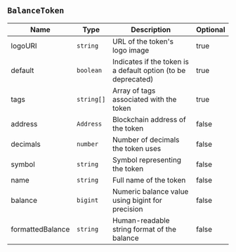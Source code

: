 ## `BalanceToken`

| Name     | Type       | Description                                                      | Optional |
|----------|------------|------------------------------------------------------------------|----------|
| logoURI  | `string`   | URL of the token's logo image                                    | true     |
| default  | `boolean`  | Indicates if the token is a default option (to be deprecated)    | true     |
| tags     | `string[]` | Array of tags associated with the token                          | true     |
| address  | `Address`  | Blockchain address of the token                                  | false    |
| decimals | `number`   | Number of decimals the token uses                                | false    |
| symbol   | `string`   | Symbol representing the token                                    | false    |
| name     | `string`   | Full name of the token                                           | false    |
| balance          | `bigint`   | Numeric balance value using bigint for precision   | false    |
| formattedBalance | `string`   | Human-readable string format of the balance        | false    |
